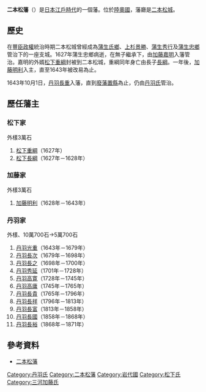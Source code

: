 '''二本松藩'''（{{jpn|j=二本松藩|hg=にほんまつはん|rm=Nihonmatsu han|f=y}}）是[[日本|日本]][[江戶時代|江戶時代]]的一個藩。位於[[陸奧國|陸奧國]]，藩廳是[[二本松城|二本松城]]。

==歷史==
在[[豐臣政權|豐臣政權]]統治時期二本松城曾經成為[[蒲生氏鄉|蒲生氏鄉]]、[[上杉景勝|上杉景勝]]、[[蒲生秀行|蒲生秀行]]及[[蒲生忠鄉|蒲生忠鄉]]管治下的一座支城。1627年蒲生忠鄉病逝，在無子繼承下，由[[加藤嘉明|加藤嘉明]]入藩管治。嘉明的外婿[[松下重綱|松下重綱]]封被到二本松城，重綱同年身亡由長子[[松下長綱|長綱]]。一年後，[[加藤明利|加藤明利]]入主，直至1643年被改易為止。

1643年10月1日，[[丹羽長重|丹羽長重]]入藩，直到[[廢藩置縣|廢藩置縣]]為止，仍由[[丹羽氏|丹羽氏]]管治。

==歷任藩主==
===松下家===
外樣3萬石

#[[松下重綱|松下重綱]]（1627年）
#[[松下長綱|松下長綱]]（1627年－1628年）

===加藤家===
外樣3萬石

#[[加藤明利|加藤明利]]（1628年－1643年）

===丹羽家===
外樣、10萬700石→5萬700石

#[[丹羽光重|丹羽光重]]（1643年－1679年）
#[[丹羽長次|丹羽長次]]（1679年－1698年）
#[[丹羽長之|丹羽長之]]（1698年－1700年）
#[[丹羽秀延|丹羽秀延]]（1701年－1728年）
#[[丹羽高寛|丹羽高寛]]（1728年－1745年）
#[[丹羽高庸|丹羽高庸]]（1745年－1765年）
#[[丹羽長貴|丹羽長貴]]（1765年－1796年）
#[[丹羽長祥|丹羽長祥]]（1796年－1813年）
#[[丹羽長富|丹羽長富]]（1813年－1858年）
#[[丹羽長國|丹羽長國]]（1858年－1868年）
#[[丹羽長裕|丹羽長裕]]（1868年－1871年）

==參考資料==
*[https://web.archive.org/web/20120309152954/http://www.asahi-net.or.jp/~me4k-skri/han/mutudewa/nihonmt.html 二本松藩]

{{奧羽越列藩同盟}}
{{江戶時代的藩}}
{{DEFAULTSORT:Nihonmatsu-han}}

[[Category:丹羽氏|Category:丹羽氏]]
[[Category:二本松藩|Category:二本松藩]]
[[Category:岩代國|Category:岩代國]]
[[Category:松下氏|Category:松下氏]]
[[Category:三河加藤氏|Category:三河加藤氏]]